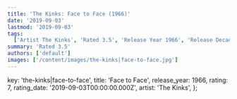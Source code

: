 ```yaml
---
title: 'The Kinks: Face to Face (1966)'
date: '2019-09-03'
lastmod: '2019-09-03'
tags:
  ['Artist The Kinks', 'Rated 3.5', 'Release Year 1966', 'Release Decade 1960']
summary: 'Rated 3.5'
authors: ['default']
images: ['/content/images/the-kinks|face-to-face.jpg']
---
```


  key: 'the-kinks|face-to-face',
  title: 'Face to Face',
  release_year: 1966,
  rating: 7,
  rating_date: '2019-09-03T00:00:00.000Z',
  artist: 'The Kinks',
};

<MusicRating data={data} />
